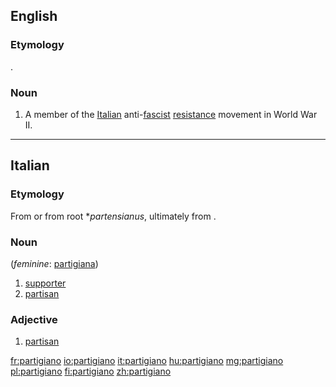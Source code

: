 ==English==

===Etymology===
{{etyl|it|en}} {{term|partigiano|lang=it||partisan}}.

===Noun===
{{en-noun|s|partigiani}}

# {{cx|historical|lang=en}} A member of the [[Italian]] anti-[[fascist]] [[resistance]] movement in World War II.

----

==Italian==

===Etymology===
From {{term|parte|lang=it}} or from {{etyl|la|it}} root *''partensianus'', ultimately from {{term|pars|lang=la}}.

===Noun===
{{it-noun|m}} (''feminine'': [[partigiana]])

# [[supporter]]
# [[partisan]]

===Adjective===
{{it-adj|partigian}}

# [[partisan]]

[[fr:partigiano]]
[[io:partigiano]]
[[it:partigiano]]
[[hu:partigiano]]
[[mg:partigiano]]
[[pl:partigiano]]
[[fi:partigiano]]
[[zh:partigiano]]